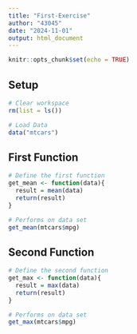 ```yaml
---
title: "First-Exercise"
author: "43045"
date: "2024-11-01"
output: html_document
---
```


```r
knitr::opts_chunk$set(echo = TRUE)
```

## Setup

```r

# Clear workspace
rm(list = ls()) 

# Load Data
data("mtcars")
```


## First Function

```r

# Define the first function
get_mean <- function(data){
  result = mean(data)
  return(result)
}

# Performs on data set
get_mean(mtcars$mpg)
```

## Second Function
```r

# Define the second function
get_max <- function(data){
  result = max(data)
  return(result)
}

# Performs on data set
get_max(mtcars$mpg)
```